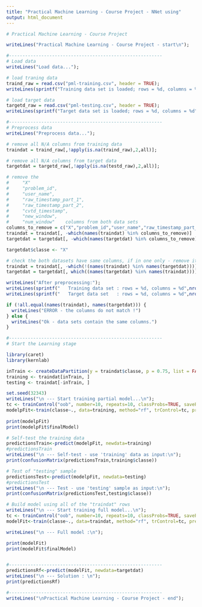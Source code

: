 ```yaml
---
title: "Practical Machine Learning - Course Project - NNet using"
output: html_document
---
```

```r
# Practical Machine Learning - Course Project

writeLines("Practical Machine Learning - Course Project - start\n");

#---------------------------------------------------------
# Load data
writeLines("Load data...");

# load traning data
traind_raw = read.csv("pml-training.csv", header = TRUE);
writeLines(sprintf("Training data set is loaded; rows = %d, columns = %d",nrow(traind_raw), ncol(traind_raw)));

# load target data
targetd_raw = read.csv("pml-testing.csv", header = TRUE);
writeLines(sprintf("Target data set is loaded; rows = %d, columns = %d",nrow(targetd_raw), ncol(targetd_raw)));

#---------------------------------------------------------
# Preprocess data 
writeLines("Preprocess data...");

# remove all N/A columns from training data
traindat = traind_raw[,!apply(is.na(traind_raw),2,all)];

# remove all N/A columns from target data
targetdat = targetd_raw[,!apply(is.na(testd_raw),2,all)];

# remove the 
#     "X"
#     "problem_id", 
#     "user_name",
#     "raw_timestamp_part_1",
#     "raw_timestamp_part_2",
#     "cvtd_timestamp",
#     "new_window",
#     "num_window"    columns from both data sets
columns_to_remove = c("X","problem_id","user_name","raw_timestamp_part_1","raw_timestamp_part_2","cvtd_timestamp","new_window","num_window");
traindat = traindat[, -which(names(traindat) %in% columns_to_remove)]
targetdat = targetdat[, -which(names(targetdat) %in% columns_to_remove)]

targetdat$classe <- "X"

# check the both datasets have same columns, if in one only - remove it
traindat = traindat[, -which(!(names(traindat) %in% names(targetdat)))]
targetdat = targetdat[, which((names(targetdat) %in% names(traindat)))]

writeLines("After preprocessing:");
writeLines(sprintf("   Training data set : rows = %d, columns = %d",nrow(traindat), ncol(traindat)));
writeLines(sprintf("   Target data set   : rows = %d, columns = %d",nrow(targetdat), ncol(targetdat)));

if (!all.equal(names(traindat), names(targetdat))) {
  writeLines("ERROR - the columns do not match !")
} else {
  writeLines("Ok - data sets contain the same columns.")
}

#---------------------------------------------------------
# Start the Learning stage

library(caret)
library(kernlab)

inTrain <- createDataPartition(y = traindat$classe, p = 0.75, list = FALSE)
training <- traindat[inTrain, ]
testing <- traindat[-inTrain, ]

set.seed(32343)
writeLines("\n --- Start training partial model...\n");
tc <- trainControl("oob", number=10, repeats=10, classProbs=TRUE, savePred=T)
modelpFit<-train(classe~., data=training, method="rf", trControl=tc, preProc=c("center", "scale"), verbose=TRUE)
  
print(modelpFit)
print(modelpFit$finalModel)

# Self-test the training data
predictionsTrain<-predict(modelpFit, newdata=training)
#predictionsTrain
writeLines("\n --- Self-test - use 'training' data as input:\n");
print(confusionMatrix(predictionsTrain,training$classe))

# Test of "testing" sample 
predictionsTest<-predict(modelpFit, newdata=testing)
#predictionsTest
writeLines("\n --- Test - use 'testing' sample as input:\n");
print(confusionMatrix(predictionsTest,testing$classe))

# Build model using all of the "traindat" rows
writeLines("\n --- Start training full model...\n");
tc <- trainControl("oob", number=10, repeats=10, classProbs=TRUE, savePred=T)
modelFit<-train(classe~., data=traindat, method="rf", trControl=tc, preProc=c("center", "scale"), verbose=TRUE)

writeLines("\n --- Full model :\n");

print(modelFit)
print(modelFit$finalModel)


#---------------------------------------------------------
predictionsRf<-predict(modelFit, newdata=targetdat)
writeLines("\n --- Solution : \n");
print(predictionsRf)

#---------------------------------------------------------
writeLines("\nPractical Machine Learning - Course Project - end");
```


